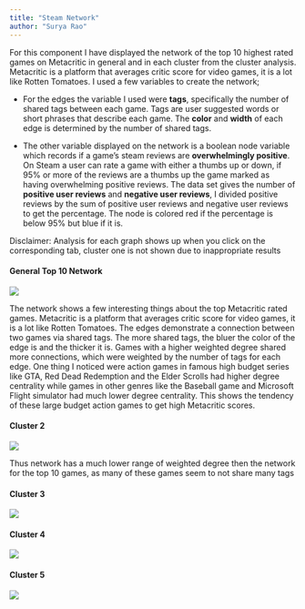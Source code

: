```yaml
---
title: "Steam Network"
author: "Surya Rao"
---
```


For this component I have displayed the network of the top 10 highest rated games on Metacritic in general and in each cluster from the cluster analysis. Metacritic is a platform that averages critic score for video games, it is a lot like Rotten Tomatoes. I used a few variables to create the network; 

* For the edges the variable I used were **tags**, specifically the number of shared tags between each game. Tags are user suggested words or short phrases that describe each game. The **color** and **width** of each edge is determined by the number of shared tags.

* The other variable displayed on the network is a boolean node variable which records if a game's steam reviews are **overwhelmingly positive**. On Steam a user can rate a game with either a thumbs up or down, if 95% or more of the reviews are a thumbs up the game marked as having overwhelming positive reviews. The data set gives the number of **positive user reviews** and **negative user reviews**, I divided positive reviews by the sum of positive user reviews and negative user reviews to get the percentage. The node is colored red if the percentage is below 95% but blue if it is.


Disclaimer: Analysis for each graph shows up when you click on the corresponding tab, cluster one is not shown due to inappropriate results

::: {.panel-tabset}

#### General Top 10 Network

![](docs/images/network_top10.jpg)


The network shows a few interesting things about the top Metacritic rated games. Metacritic is a platform that averages critic score for video games, it is a lot like Rotten Tomatoes. The edges demonstrate a connection between two games via shared tags. The more shared tags, the bluer the color of the edge is and the thicker it is. Games with a higher weighted degree shared more connections, which were weighted by the number of tags for each edge. One thing I noticed were action games in famous high budget series like GTA, Red Dead Redemption and the Elder Scrolls had higher degree centrality while games in other genres like the Baseball game and Microsoft Flight simulator had much lower degree centrality. This shows the tendency of these large budget action games to get high Metacritic scores. 


#### Cluster 2

![](docs/images/network_cluster2.jpg)

Thus network has a much lower range of weighted degree then the network for the top 10 games, as many of these games seem to not share many tags


#### Cluster 3

![](docs/images/network_cluster3.jpg)

#### Cluster 4

![](docs/images/network_cluster4.jpg)


#### Cluster 5

![](docs/images/network_cluster5.jpg)

:::